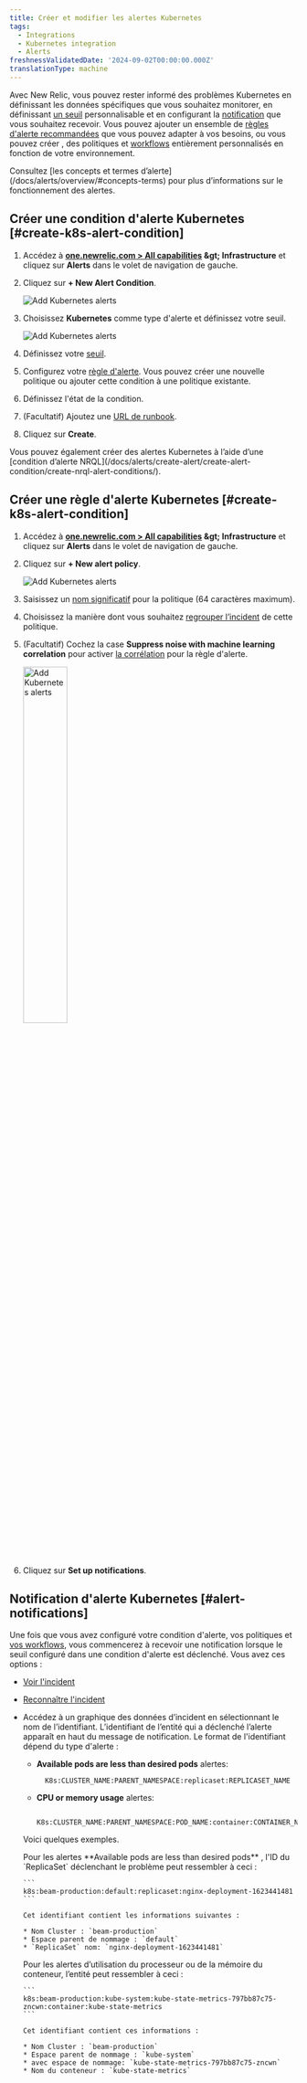 ```yaml
---
title: Créer et modifier les alertes Kubernetes
tags:
  - Integrations
  - Kubernetes integration
  - Alerts
freshnessValidatedDate: '2024-09-02T00:00:00.000Z'
translationType: machine
---
```


Avec New Relic, vous pouvez rester informé des problèmes Kubernetes en définissant les données spécifiques que vous souhaitez monitorer, en définissant [un seuil](/docs/alerts/create-alert/set-thresholds/set-thresholds-alert-condition/) personnalisable et en configurant la [notification](/docs/alerts/get-notified/intro-notifications/) que vous souhaitez recevoir. Vous pouvez ajouter un ensemble de [règles d&apos;alerte recommandées](/docs/kubernetes-pixie/kubernetes-integration/installation/recommended-alert-policies) que vous pouvez adapter à vos besoins, ou vous pouvez créer <InlinePopover type="alerts" />, des politiques et [workflows](/docs/alerts/get-notified/incident-workflows/) entièrement personnalisés en fonction de votre environnement.

<Callout variant="tip">
  Consultez [les concepts et termes d’alerte](/docs/alerts/overview/#concepts-terms) pour plus d’informations sur le fonctionnement des alertes.
</Callout>

## Créer une condition d&apos;alerte Kubernetes [#create-k8s-alert-condition]

1. Accédez à <DNT>**[one.newrelic.com &gt; All capabilities](https://one.newrelic.com/all-capabilities) &amp;gt; Infrastructure**</DNT> et cliquez sur <DNT>**Alerts**</DNT> dans le volet de navigation de gauche.

2. Cliquez sur <DNT>**+ New Alert Condition**</DNT>.

   <img title="Kubernetes - new alert condition" alt="Add Kubernetes alerts" src="/images/kubernetes_screenshot-crop_new-alert-condition-button.webp" />

3. Choisissez <DNT>**Kubernetes**</DNT> comme type d&apos;alerte et définissez votre seuil.

   <img title="Kubernetes - new alert condition" alt="Add Kubernetes alerts" src="/images/kubernetes_screenshot-crop_create_alert_condition.webp" />

4. Définissez votre [seuil](/docs/alerts/create-alert/set-thresholds/set-thresholds-alert-condition/).

5. Configurez votre [règle d&apos;alerte](/docs/alerts/organize-alerts/create-edit-or-find-alert-policy/). Vous pouvez créer une nouvelle politique ou ajouter cette condition à une politique existante.

6. Définissez l&apos;état de la condition.

7. (Facultatif) Ajoutez une [URL de runbook](/docs/alerts/create-alert/condition-details/provide-runbook-instructions-alert-activity).

8. Cliquez sur <DNT>**Create**</DNT>.

<Callout variant="tip">
  Vous pouvez également créer des alertes Kubernetes à l’aide d’une [condition d’alerte NRQL](/docs/alerts/create-alert/create-alert-condition/create-nrql-alert-conditions/).
</Callout>

## Créer une règle d&apos;alerte Kubernetes [#create-k8s-alert-condition]

1. Accédez à <DNT>**[one.newrelic.com &gt; All capabilities](https://one.newrelic.com/all-capabilities) &amp;gt; Infrastructure**</DNT> et cliquez sur <DNT>**Alerts**</DNT> dans le volet de navigation de gauche.

2. Cliquez sur <DNT>**+ New alert policy**</DNT>.

   <img title="Kubernetes - new alert condition" alt="Add Kubernetes alerts" src="/images/kubernetes_screenshot-crop_new-alert-policy-button.webp" />

3. Saisissez un [nom significatif](/docs/alerts/organize-alerts/create-edit-or-find-alert-policy/#best-practices-policies) pour la politique (64 caractères maximum).

4. Choisissez la manière dont vous souhaitez [regrouper l’incident](/docs/alerts/organize-alerts/specify-when-alerts-create-incidents/#preference-options) de cette politique.

5. (Facultatif) Cochez la case <DNT>**Suppress noise with machine learning correlation**</DNT> pour activer [la corrélation](/docs/alerts/organize-alerts/change-applied-intelligence-correlation-logic-decisions/) pour la règle d&apos;alerte.

   <img width="40%;" title="Kubernetes - new alert condition" alt="Add Kubernetes alerts" src="/images/kubernetes_screenshot-crop_create_alert_policy.webp" />

6. Cliquez sur <DNT>**Set up notifications**</DNT>.

## Notification d&apos;alerte Kubernetes [#alert-notifications]

Une fois que vous avez configuré votre condition d&apos;alerte, vos politiques et [vos workflows](/docs/alerts/get-notified/incident-workflows/), vous commencerez à recevoir une notification lorsque le seuil configuré dans une condition d&apos;alerte est déclenché. Vous avez ces options :

* [Voir l&apos;incident](/docs/alerts/incident-management/view-event-details-incidents/)

* [Reconnaître l&apos;incident](/docs/alerts/get-notified/acknowledge-alert-incidents/)

* Accédez à un graphique des données d’incident en sélectionnant le nom de l’identifiant. L’identifiant de l’entité qui a déclenché l’alerte apparaît en haut du message de notification. Le format de l&apos;identifiant dépend du type d&apos;alerte :

  * <DNT>**Available pods are less than desired pods**</DNT> alertes:

    ```
      K8s:CLUSTER_NAME:PARENT_NAMESPACE:replicaset:REPLICASET_NAME
    ```

  * <DNT>**CPU or memory usage**</DNT> alertes:

    ```
      K8s:CLUSTER_NAME:PARENT_NAMESPACE:POD_NAME:container:CONTAINER_NAME
    ```

  Voici quelques exemples.

  <CollapserGroup>
    <Collapser id="pod-alerts" title="Exemple de notification d'alerte de pod">
      Pour les alertes <DNT>**Available pods are less than desired pods**</DNT> , l&apos;ID du `ReplicaSet` déclenchant le problème peut ressembler à ceci :

      ```
      k8s:beam-production:default:replicaset:nginx-deployment-1623441481
      ```

      Cet identifiant contient les informations suivantes :

      * Nom Cluster : `beam-production`
      * Espace parent de nommage : `default`
      * `ReplicaSet` nom: `nginx-deployment-1623441481`
    </Collapser>

    <Collapser id="container-resource" title="Exemple de notification de ressources de conteneur">
      Pour les alertes d’utilisation du processeur ou de la mémoire du conteneur, l’entité peut ressembler à ceci :

      ```
      k8s:beam-production:kube-system:kube-state-metrics-797bb87c75-zncwn:container:kube-state-metrics
      ```

      Cet identifiant contient ces informations :

      * Nom Cluster : `beam-production`
      * Espace parent de nommage : `kube-system`
      * avec espace de nommage: `kube-state-metrics-797bb87c75-zncwn`
      * Nom du conteneur : `kube-state-metrics`
    </Collapser>
  </CollapserGroup>